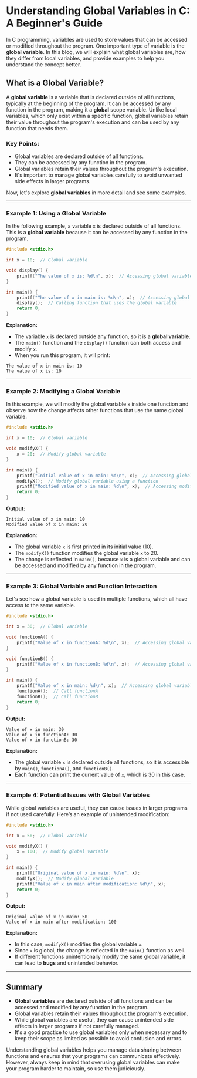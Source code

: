 # Understanding Global Variables in C: A Beginner's Guide

In C programming, variables are used to store values that can be accessed or modified throughout the program. One important type of variable is the **global variable**. In this blog, we will explain what global variables are, how they differ from local variables, and provide examples to help you understand the concept better.

## What is a Global Variable?

A **global variable** is a variable that is declared outside of all functions, typically at the beginning of the program. It can be accessed by any function in the program, making it a **global** scope variable. Unlike local variables, which only exist within a specific function, global variables retain their value throughout the program's execution and can be used by any function that needs them.

### Key Points:

- Global variables are declared outside of all functions.
- They can be accessed by any function in the program.
- Global variables retain their values throughout the program's execution.
- It's important to manage global variables carefully to avoid unwanted side effects in larger programs.

Now, let's explore **global variables** in more detail and see some examples.

---

### Example 1: Using a Global Variable

In the following example, a variable `x` is declared outside of all functions. This is a **global variable** because it can be accessed by any function in the program.

```c
#include <stdio.h>

int x = 10;  // Global variable

void display() {
    printf("The value of x is: %d\n", x);  // Accessing global variable
}

int main() {
    printf("The value of x in main is: %d\n", x);  // Accessing global variable
    display();  // Calling function that uses the global variable
    return 0;
}
```

**Explanation:**

- The variable `x` is declared outside any function, so it is a **global variable**.
- The `main()` function and the `display()` function can both access and modify `x`.
- When you run this program, it will print:

```
The value of x in main is: 10
The value of x is: 10
```

---

### Example 2: Modifying a Global Variable

In this example, we will modify the global variable `x` inside one function and observe how the change affects other functions that use the same global variable.

```c
#include <stdio.h>

int x = 10;  // Global variable

void modifyX() {
    x = 20;  // Modify global variable
}

int main() {
    printf("Initial value of x in main: %d\n", x);  // Accessing global variable
    modifyX();  // Modify global variable using a function
    printf("Modified value of x in main: %d\n", x);  // Accessing modified global variable
    return 0;
}
```

**Output:**

```
Initial value of x in main: 10
Modified value of x in main: 20
```

**Explanation:**

- The global variable `x` is first printed in its initial value (10).
- The `modifyX()` function modifies the global variable `x` to 20.
- The change is reflected in `main()`, because `x` is a global variable and can be accessed and modified by any function in the program.

---

### Example 3: Global Variable and Function Interaction

Let's see how a global variable is used in multiple functions, which all have access to the same variable.

```c
#include <stdio.h>

int x = 30;  // Global variable

void functionA() {
    printf("Value of x in functionA: %d\n", x);  // Accessing global variable
}

void functionB() {
    printf("Value of x in functionB: %d\n", x);  // Accessing global variable
}

int main() {
    printf("Value of x in main: %d\n", x);  // Accessing global variable
    functionA();  // Call functionA
    functionB();  // Call functionB
    return 0;
}
```

**Output:**

```
Value of x in main: 30
Value of x in functionA: 30
Value of x in functionB: 30
```

**Explanation:**

- The global variable `x` is declared outside all functions, so it is accessible by `main()`, `functionA()`, and `functionB()`.
- Each function can print the current value of `x`, which is 30 in this case.

---

### Example 4: Potential Issues with Global Variables

While global variables are useful, they can cause issues in larger programs if not used carefully. Here’s an example of unintended modification:

```c
#include <stdio.h>

int x = 50;  // Global variable

void modifyX() {
    x = 100;  // Modify global variable
}

int main() {
    printf("Original value of x in main: %d\n", x);
    modifyX();  // Modify global variable
    printf("Value of x in main after modification: %d\n", x);
    return 0;
}
```

**Output:**

```
Original value of x in main: 50
Value of x in main after modification: 100
```

**Explanation:**

- In this case, `modifyX()` modifies the global variable `x`.
- Since `x` is global, the change is reflected in the `main()` function as well.
- If different functions unintentionally modify the same global variable, it can lead to **bugs** and unintended behavior.

---

## Summary

- **Global variables** are declared outside of all functions and can be accessed and modified by any function in the program.
- Global variables retain their values throughout the program's execution.
- While global variables are useful, they can cause unintended side effects in larger programs if not carefully managed.
- It's a good practice to use global variables only when necessary and to keep their scope as limited as possible to avoid confusion and errors.

Understanding global variables helps you manage data sharing between functions and ensures that your programs can communicate effectively. However, always keep in mind that overusing global variables can make your program harder to maintain, so use them judiciously.
